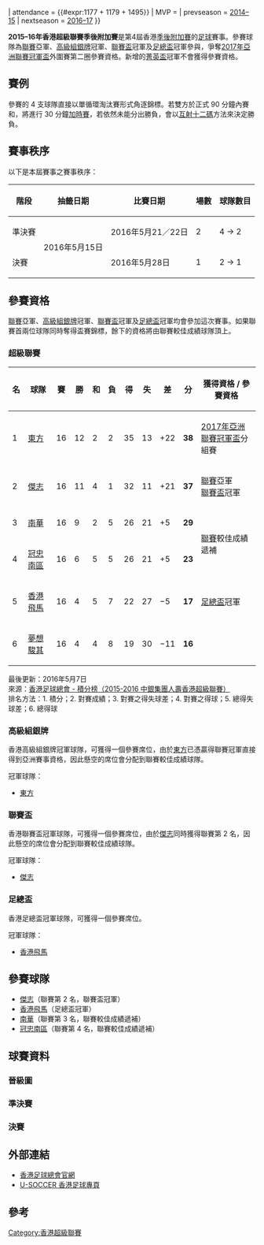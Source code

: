 {{國內足球盃賽賽季
| event_name   = 香港超級聯賽<br>季後附加賽
| year         = 2015-16
| country      = HKG
| num_season   = 4
| dates        = 2016年5月21–28日
| num_teams    = 4 隊
| venues       = 1
| champion     = [[傑志體育會|傑志]]
| count        = 2
| runner_up    = [[南區足球會|冠忠南區]]
| matches      = 3
| goals        = {{#expr:3 + 5 + 2}}
| attendance   = {{#expr:1177 + 1179 + 1495}}
| MVP          = 
| prevseason   = [[2014–15年香港超級聯賽季後附加賽|2014–15]]
| nextseason   = [[2016–17年香港超級聯賽季後附加賽|2016–17]]
}}

'''2015–16年香港超級聯賽季後附加賽'''是第4屆香港[[香港超級聯賽季後附加賽|季後附加賽]]的[[足球|足球]]賽事。參賽球隊為[[2015–16年香港超級聯賽|聯賽]]亞軍、[[2015–16年香港高級組銀牌|高級組銀牌]]冠軍、[[2015–16年香港聯賽盃|聯賽盃]]冠軍及[[2015–16年香港足總盃|足總盃]]冠軍參與，爭奪[[2017年亞洲聯賽冠軍盃|2017年亞洲聯賽冠軍盃]]外圍賽第二圈參賽資格。新增的[[2015–16年香港菁英盃|菁英盃]]冠軍不會獲得參賽資格。

== 賽例 ==
參賽的 4 支球隊直接以單循環淘汰賽形式角逐錦標。若雙方於正式 90 分鐘內賽和，將進行 30 分鐘[[加時賽|加時賽]]，若依然未能分出勝負，會以[[互射十二碼|互射十二碼]]方法來決定勝負。

== 賽事秩序 ==
以下是本屆賽事之賽事秩序：
{| class="wikitable" border="1"
|-
! 階段
! 抽籤日期
! 比賽日期
! 場數
! 球隊數目
|-align="center"
| 準決賽
| rowspan=2 | 2016年5月15日
| 2016年5月21／22日
| 2
| 4 → 2
|-align="center"
| 決賽
| 2016年5月28日
| 1
| 2 → 1
|}

== 參賽資格 ==
[[2015–16年香港超級聯賽|聯賽]]亞軍、[[2015–16年香港高級組銀牌|高級組銀牌]]冠軍、[[2015–16年香港聯賽盃|聯賽盃]]冠軍及[[2015–16年香港足總盃|足總盃]]冠軍均會參加這次賽事。如果聯賽首兩位球隊同時奪得盃賽錦標，餘下的資格將由聯賽較佳成績球隊頂上。

=== 超級聯賽 ===
{{main|2015–16年香港超級聯賽}}
{| class="wikitable sortable" style="text-align: center"
! style="width: 5%" | 名
! class="wikitable unsortable" style="width: 12%"| 球隊
! style="width: 5%" | 賽
! style="width: 5%" | 勝
! style="width: 5%" | 和
! style="width: 5%" | 負
! style="width: 5%" | 得
! style="width: 5%" | 失
! style="width: 5%" | 差
! style="width: 5%" | 分
! class="wikitable unsortable" style="width: 25%"| 獲得資格 / 參賽資格
|- bgcolor=#ACE1AF
|1||align="left"|[[東方足球隊|東方]] ||16||12||2||2||35||13||+22||'''38'''||[[2017年亞洲聯賽冠軍盃|2017年亞洲聯賽冠軍盃]]分組賽
|- bgcolor=#97DEFF
|2||align="left"|[[傑志體育會|傑志]]||16||11||4||1||32||11||+21||'''37'''||[[2015–16年香港超級聯賽|聯賽]]亞軍<br> [[2015–16年香港聯賽盃|聯賽盃]]冠軍
|- bgcolor=#97DEFF
|3||align="left"|[[南華足球隊|南華]]||16||9||2||5||26||21||+5||'''29'''||rowspan=2| [[2015–16年香港超級聯賽|聯賽]]較佳成績遞補
|- bgcolor=#97DEFF
|4||align="left"|[[南區足球會|冠忠南區]]||16||6||5||5||26||21||+5||'''23'''
|- bgcolor=#97DEFF
|5||align="left"|[[香港飛馬足球會|香港飛馬]]||16||4||5||7||22||27||−5||'''17'''||[[2015–16年香港足總盃|足總盃]]冠軍
|-
|6||align="left"|[[夢想駿其足球會|夢想駿其]]||16||4||4||8||19||30||−11||'''16'''||
|}
最後更新：2016年5月7日<br>
來源：[https://www.hkfa.com/ch/leaguerank?leagueid=&year=2015-2016 香港足球總會 - 積分榜（2015-2016 中銀集團人壽香港超級聯賽）]{{Wayback|url=https://www.hkfa.com/ch/leaguerank?leagueid=&year=2015-2016 |date=20160610232306 }}<br>
排名方法：1. 積分；2. 對賽成績；3. 對賽之得失球差；4. 對賽之得球；5. 總得失球差；6. 總得球

=== 高級組銀牌 ===
{{main|2015–16年香港高級組銀牌}}

香港高級組銀牌冠軍球隊，可獲得一個參賽席位，由於[[東方足球隊|東方]]已憑贏得聯賽冠軍直接得到亞洲賽事資格，因此懸空的席位會分配到聯賽較佳成績球隊。

{{footballbox collapsible
|round = 決賽
|date = 2016年1月24日
|time = 15:00
|team1 = [[南區足球隊|冠忠南區]]
|score = 0 – 2
|team2 = '''[[東方足球隊|東方]]'''
|report = [http://www.hkfa.com/ch/match/19599/ 報告]
|goals1 = 
|goals2 = [[徐德帥|徐德帥]] {{goal|61}}<br> [[安祖·巴域斯|巴域斯]] {{goal|85}}
|stadium = [[香港大球場|香港大球場]]
|attendance = 4,557
|referee = 廖國文
}}

;冠軍球隊：
*[[東方足球隊|東方]]

=== 聯賽盃 ===
{{main|2015–16年香港聯賽盃}}

香港聯賽盃冠軍球隊，可獲得一個參賽席位，由於[[傑志體育會|傑志]]同時獲得聯賽第 2 名，因此懸空的席位會分配到聯賽較佳成績球隊。

{{footballbox collapsible
|round = 決賽
|date = 2016年4月9日
|time = 15:00
|team1 = '''[[傑志體育會|傑志]]'''
|score = 3 – 0
|team2 = [[南華足球隊|南華]]
|report = [http://www.hkfa.com/ch/match/20170/ 報告]
|goals1 = [[艾力士|艾力士]] {{goal|4||65}}<br> [[羅勳奴|羅勳奴]] {{goal|58|[[十二碼|十二碼]]}}
|goals2 = 
|stadium = [[旺角大球場|旺角大球場]]
|attendance = 4,616
|referee = 何煒昇
}}

;冠軍球隊：
*[[傑志體育會|傑志]]

=== 足總盃 ===
{{main|2015–16年香港足總盃}}

香港足總盃冠軍球隊，可獲得一個參賽席位。

{{footballbox collapsible
|round = 決賽
|date = 2016年5月15日
|time = 15:00
|team1 = '''[[香港飛馬足球會|香港飛馬]]'''
|score = 1 – 1
|aet = yes
|team2 = [[元朗足球會|元朗]]
|report = [http://www.hkfa.com/ch/match/20333/ 報告]
|goals1 = [[阿杜域|阿杜域]] {{goal|74}}
|goals2 = [[雲迪奴域|雲迪奴域]] {{goal|67}}
|stadium = [[香港大球場|香港大球場]]
|attendance = 4,190
|referee = 劉晃熙
|penalties1 = [[阿杜域|阿杜域]] {{pengoal}}<br> [[祖亞奧·利馬|利馬]] {{pengoal}}<br> [[艾華度|艾華度]] {{pengoal}}<br> [[陳俊樂|陳俊樂]] {{penmiss}}<br> [[黃威_(香港足球員)|黃威]] {{pengoal}}
|penaltyscore = 4 – 3
|penalties2 = {{pengoal}} [[雲迪奴域|雲迪奴域]]<br> {{pengoal}} [[盧斯安奴|盧斯安奴]]<br> {{pengoal}} [[葉子俊|葉子俊]]<br> {{penmiss}} [[元洋|元洋]]<br> {{penmiss}} [[古斯達禾|古斯達禾]]
}}

;冠軍球隊：
*[[香港飛馬|香港飛馬]]

==參賽球隊==
*[[傑志體育會|傑志]]（聯賽第 2 名，聯賽盃冠軍）
*[[香港飛馬足球會|香港飛馬]]（足總盃冠軍）
*[[南華足球隊|南華]]（聯賽第 3 名，聯賽較佳成績遞補）
*[[南區足球隊|冠忠南區]]（聯賽第 4 名，聯賽較佳成績遞補）

== 球賽資料 ==
=== 晉級圖 ===
{{4TeamBracket
|RD1= 準　決　賽
|RD2= 決　賽
|score-width = 35

|RD1-seed1= L3
|RD1-team1= [[南華足球隊|南華]]
|RD1-score1= '''1'''
|RD1-seed2= L4
|RD1-team2= '''[[南區足球會|冠忠南區]]'''
|RD1-score2= '''2'''

|RD1-seed3= FA
|RD1-team3= [[香港飛馬足球會|香港飛馬]]
|RD1-score3= '''1'''
|RD1-seed4= L2/LC
|RD1-team4= '''[[傑志體育會|傑志]]'''
|RD1-score4= '''4'''

|RD2-seed1= L4
|RD2-team1= [[南區足球會|冠忠南區]]
|RD2-score1= '''0'''
|RD2-seed2= L2/LC
|RD2-team2= '''[[傑志體育會|傑志]]'''
|RD2-score2= '''2'''
}}

=== 準決賽 ===
{{footballbox collapsible
|round = SP01
|date = 2016年5月21日
|time = 15:00
|team1 = [[南華足球隊|南華]]
|score = 1 – 2
|team2 = '''[[南區足球會|冠忠南區]]'''
|report = [http://www.hkfa.com/ch/match/20390/ 報告]
|goals1 = [[瑞恩·格里菲斯|賴恩格菲斯]] {{goal|77|[[十二碼|十二碼]]}}
|goals2 = [[陸志豪|陸志豪]] {{goal|25}}<br> [[威靈臣·迪蘇沙|蘇沙]] {{goal|62}}
|stadium = [[旺角大球場|旺角大球場]]
|attendance = 1,177
|referee = 劉晃熙
}}
{{footballbox collapsible
|round = SP02
|date = 2016年5月22日
|time = 20:00
|team1 = [[香港飛馬足球會|香港飛馬]]
|score = 1 – 4
|team2 = '''[[傑志體育會|傑志]]'''
|report = [http://www.hkfa.com/ch/match/20391/ 報告]
|goals1 = [[祖亞奧·利馬|利馬]] {{goal|61}}
|goals2 = [[辛祖|辛祖]] {{goal|2||4}}<br> [[安基斯|安基斯]] {{goal|42}}<br> [[林恩許|林恩許]] {{goal|70}}
|stadium = [[旺角大球場|旺角大球場]]
|attendance = 1,179
|referee = 湯巨森
}}

=== 決賽 ===
{{footballbox collapsible
|round = SP03
|date = 2016年5月28日
|time = 15:00
|team1 = [[南區足球會|冠忠南區]]
|score = 0 – 2
|team2 = '''[[傑志體育會|傑志]]'''
|report = [http://www.hkfa.com/ch/match/20400/ 報告]
|goals1 = 
|goals2 = [[艾力士|艾力士]] {{goal|32}}<br> [[林嘉緯|林嘉緯]] {{goal|89}}
|stadium = [[旺角大球場|旺角大球場]]
|attendance = 1,495
|referee = 何煒昇
}}

== 外部連結 ==
*[https://web.archive.org/web/20140203031700/http://www2.hkfa.com/zh-hk/index.php 香港足球總會官網]{{zh-hant icon}}
*[https://web.archive.org/web/20161218092438/http://hk.u-soccer.com/ U-SOCCER 香港足球專頁]{{zh-hant icon}}

== 參考 ==
{{reflist}}

{{2015–16年香港足球}}
{{香港超級聯賽季後附加賽}}

[[Category:香港超級聯賽|Category:香港超級聯賽]]